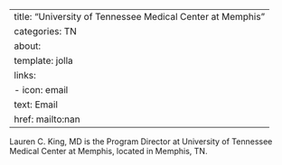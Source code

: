 
---
title: "University of Tennessee Medical Center at Memphis"
categories: TN
about:
  template: jolla
  links:
    - icon: email
      text: Email
      href: mailto:nan
---

Lauren C. King, MD is the Program Director at University of Tennessee Medical Center at Memphis, located in Memphis, TN. 
